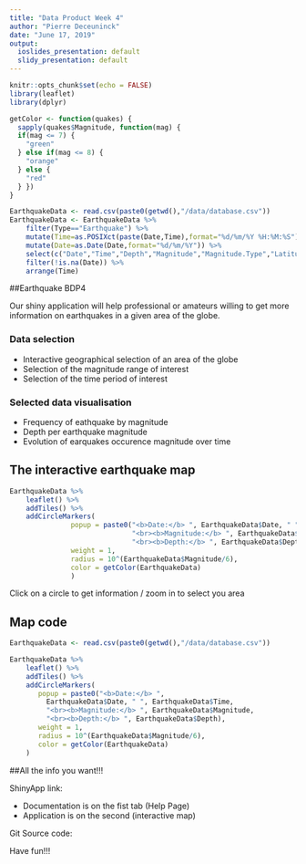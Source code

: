 ```yaml
---
title: "Data Product Week 4"
author: "Pierre Deceuninck"
date: "June 17, 2019"
output:
  ioslides_presentation: default
  slidy_presentation: default
---
```


```r
knitr::opts_chunk$set(echo = FALSE)
library(leaflet)
library(dplyr)

getColor <- function(quakes) {
  sapply(quakes$Magnitude, function(mag) {
  if(mag <= 7) {
    "green"
  } else if(mag <= 8) {
    "orange"
  } else {
    "red"
  } })
}

EarthquakeData <- read.csv(paste0(getwd(),"/data/database.csv"))
EarthquakeData <- EarthquakeData %>% 
    filter(Type=="Earthquake") %>% 
    mutate(Time=as.POSIXct(paste(Date,Time),format="%d/%m/%Y %H:%M:%S")) %>% 
    mutate(Date=as.Date(Date,format="%d/%m/%Y")) %>% 
    select(c("Date","Time","Depth","Magnitude","Magnitude.Type","Latitude","Longitude")) %>%
    filter(!is.na(Date)) %>%
    arrange(Time)


```
   
##Earthquake BDP4

Our shiny application will help professional or amateurs willing to get more information on earthquakes in a given area of the globe.

### Data selection

- Interactive geographical selection of an area of the globe
- Selection of the magnitude range of interest
- Selection of the time period of interest

### Selected data visualisation

- Frequency of eathquake by magnitude 
- Depth per earthquake magnitude
- Evolution of earquakes occurence magnitude over time

## The interactive earthquake map

```r
EarthquakeData %>% 
    leaflet() %>% 
    addTiles() %>%
    addCircleMarkers( 
               popup = paste0("<b>Date:</b> ", EarthquakeData$Date, " ", EarthquakeData$Time,
                              "<br><b>Magnitude:</b> ", EarthquakeData$Magnitude,
                              "<br><b>Depth:</b> ", EarthquakeData$Depth),
               weight = 1,
               radius = 10^(EarthquakeData$Magnitude/6),
               color = getColor(EarthquakeData)
               )
```

\newline

Click on a circle to get information / zoom in to select you area

## Map code

```r
EarthquakeData <- read.csv(paste0(getwd(),"/data/database.csv"))

EarthquakeData %>% 
    leaflet() %>% 
    addTiles() %>%
    addCircleMarkers( 
       popup = paste0("<b>Date:</b> ", 
         EarthquakeData$Date, " ", EarthquakeData$Time,
         "<br><b>Magnitude:</b> ", EarthquakeData$Magnitude,
         "<br><b>Depth:</b> ", EarthquakeData$Depth),
       weight = 1,
       radius = 10^(EarthquakeData$Magnitude/6),
       color = getColor(EarthquakeData)
    )
```

##All the info you want!!!

ShinyApp link:

- Documentation is on the fist tab (Help Page)
- Application is on the second (interactive map)

Git Source code:

Have fun!!!
